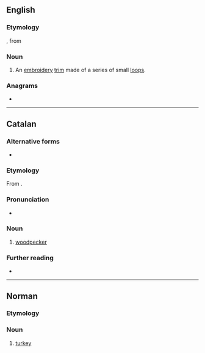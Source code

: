 ==English==

===Etymology===
{{bor|en|fr|picot}}, from {{m|fr|piquer|t=to prick}}

===Noun===
{{wikipedia}}
{{en-noun}}

# An [[embroidery]] [[trim]] made of a series of small [[loop]]s.

===Anagrams===
* {{anagrams|en|a=ciopt|-topic|cop it|optic|topic}}

----

==Catalan==

===Alternative forms===
* {{alter|ca|pigot}}

===Etymology===
From {{der|ca|la|picus}}.

===Pronunciation===
* {{ca-IPA|ò}}

===Noun===
{{ca-noun|m}}

# [[woodpecker]]

===Further reading===
* {{R:IEC2}}

{{c|ca|Piciforms}}

----

==Norman==

===Etymology===
{{rfe|nrf}}

===Noun===
{{nrf-noun|m}}

# {{lb|nrf|Jersey}} [[turkey]]

{{topics|nrf|Poultry}}